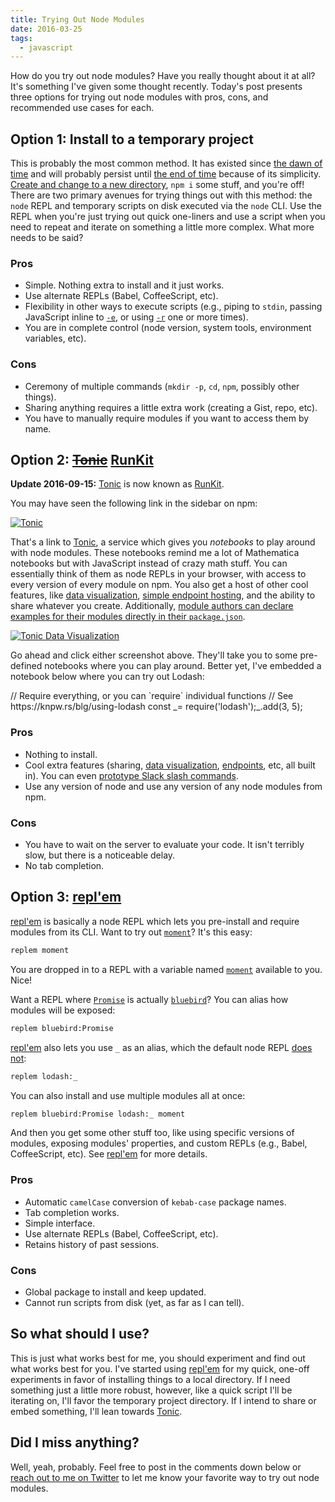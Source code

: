 ```yaml
---
title: Trying Out Node Modules
date: 2016-03-25
tags:
  - javascript
---
```


How do you try out node modules? Have you really thought about it at all? It's
something I've given some thought recently. Today's post presents three options
for trying out node modules with pros, cons, and recommended use cases for each.

## Option 1: Install to a temporary project

This is probably the most common method. It has existed since [the dawn of
time][unix] and will probably persist until [the end of time][2038] because of
its simplicity. [Create and change to a new directory][mkcd], `npm i` some
stuff, and you're off! There are two primary avenues for trying things out with
this method: the `node` REPL and temporary scripts on disk executed via the
`node` CLI. Use the REPL when you're just trying out quick one-liners and use a
script when you need to repeat and iterate on something a little more complex.
What more needs to be said?

### Pros

- Simple. Nothing extra to install and it just works.
- Use alternate REPLs (Babel, CoffeeScript, etc).
- Flexibility in other ways to execute scripts (e.g., piping to `stdin`, passing
  JavaScript inline to [`-e`], or using [`-r`] one or more times).
- You are in complete control (node version, system tools, environment variables, etc).

### Cons

- Ceremony of multiple commands (`mkdir -p`, `cd`, `npm`, possibly other
  things).
- Sharing anything requires a little extra work (creating a Gist, repo, etc).
- You have to manually require modules if you want to access them by name.

## Option 2: ~~[Tonic]~~ [RunKit]

**Update 2016-09-15:** [Tonic] is now known as [RunKit].

You may have seen the following link in the sidebar on npm:

[![Tonic](./trying-node-modules/tonic.png)][tonic-lodash]

That's a link to [Tonic], a service which gives you _notebooks_ to play around
with node modules. These notebooks remind me a lot of Mathematica notebooks but
with JavaScript instead of crazy math stuff. You can essentially think of them
as node REPLs in your browser, with access to every version of every module on
npm. You also get a host of other cool features, like [data
visualization][tonic-data], [simple endpoint hosting][tonic-endpoint], and the
ability to share whatever you create. Additionally, [module authors can declare
examples for their modules directly in their `package.json`][tonic-example].

[![Tonic Data Visualization](./trying-node-modules/tonic-data.png)][tonic-data]

Go ahead and click either screenshot above. They'll take you to some pre-defined
notebooks where you can play around. Better yet, I've embedded a notebook below
where you can try out Lodash:

<div id="tonic-lodash">
  // Require everything, or you can `require` individual functions
  // See https://knpw.rs/blg/using-lodash
  const _= require('lodash');_.add(3, 5);
</div>

### Pros

- Nothing to install.
- Cool extra features (sharing, [data visualization][tonic-data],
  [endpoints][tonic-endpoint], etc, all built in). You can even [prototype Slack
  slash commands][tonic-slack].
- Use any version of node and use any version of any node modules from npm.

### Cons

- You have to wait on the server to evaluate your code. It isn't terribly slow,
  but there is a noticeable delay.
- No tab completion.

## Option 3: [repl'em]

[repl'em] is basically a node REPL which lets you pre-install and require
modules from its CLI. Want to try out [`moment`]? It's this easy:

```sh
replem moment
```

You are dropped in to a REPL with a variable named [`moment`] available to you.
Nice!

Want a REPL where [`Promise`] is actually [`bluebird`]? You can alias how
modules will be exposed:

```sh
replem bluebird:Promise
```

[repl'em] also lets you use `_` as an alias, which the default node REPL [does
not][node_]:

```sh
replem lodash:_
```

You can also install and use multiple modules all at once:

```sh
replem bluebird:Promise lodash:_ moment
```

And then you get some other stuff too, like using specific versions of modules,
exposing modules' properties, and custom REPLs (e.g., Babel, CoffeeScript, etc).
See [repl'em] for more details.

### Pros

- Automatic `camelCase` conversion of `kebab-case` package names.
- Tab completion works.
- Simple interface.
- Use alternate REPLs (Babel, CoffeeScript, etc).
- Retains history of past sessions.

### Cons

- Global package to install and keep updated.
- Cannot run scripts from disk (yet, as far as I can tell).

## So what should I use?

This is just what works best for me, you should experiment and find out what
works best for you. I've started using [repl'em] for my quick, one-off
experiments in favor of installing things to a local directory. If I need
something just a little more robust, however, like a quick script I'll be
iterating on, I'll favor the temporary project directory. If I intend to share
or embed something, I'll lean towards [Tonic].

## Did I miss anything?

Well, yeah, probably. Feel free to post in the comments down below or [reach out
to me on Twitter][twitter] to let me know your favorite way to try out node
modules.

<script
  async
  src="https://embed.tonicdev.com"
  data-element-id="tonic-lodash"
></script>

[2038]: https://en.wikipedia.org/wiki/Year_2038_problem 'Year 2038 Problem'
[mkcd]: https://github.com/knpwrs/dotfiles/blob/d37bcbd3abdbc490c7597d68ae88c047c92e16f2/lib/aliases.zsh#L30-L32 'mkcd'
[unix]: https://en.wikipedia.org/wiki/Unix_time 'Unix Time'
[twitter]: https://twitter.com/knpwrs '@knpwrs'
[tonic]: https://tonicdev.com 'Tonic'
[tonic-lodash]: https://tonicdev.com/npm/lodash 'Try Lodash on Tonic'
[tonic-example]: https://tonicdev.uservoice.com/knowledgebase/articles/765846-how-do-i-customize-the-example-for-my-npm-package 'How do I customize the example for my npm package?'
[tonic-endpoint]: https://tonicdev.com/docs/endpoint 'Tonic Endpoint'
[tonic-data]: https://tonicdev.com/tonic/city-forecast 'Tonic Data Visualization'
[tonic-slack]: https://tonicdev.com/matt/slack-slash-commands/1.0.0 'Tonic Slack Slash Commands'
[repl'em]: https://github.com/raine/replem "repl'em"
[runkit]: http://blog.runkit.com/2016/09/13/tonic-is-now-runkit-a-part-of-stripe.html 'RunKit'
[node_]: https://nodejs.org/api/repl.html#repl_repl_features 'Node REPL Features'
[`-e`]: https://nodejs.org/api/cli.html#cli_e_eval_script 'Evaluate argument as JavaScript.'
[`-r`]: https://nodejs.org/api/cli.html#cli_r_require_module 'Require argument as module.'
[`moment`]: http://momentjs.com/ 'Moment.js: Parse, validate, manipulate, and display dates in JavaScript.'
[`promise`]: https://developer.mozilla.org/en-US/docs/Web/JavaScript/Reference/Global_Objects/Promise 'MDN: Promise'
[`bluebird`]: http://bluebirdjs.com/docs/getting-started.html 'A full-featured promises library with unmatched performance.'

